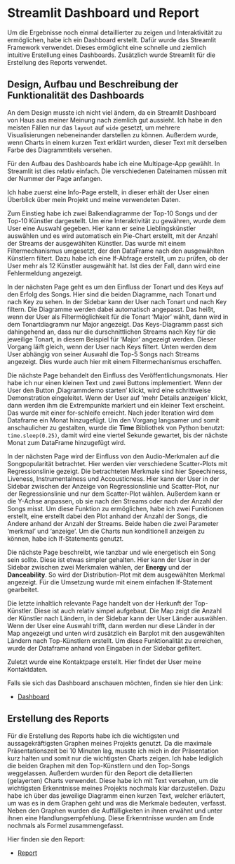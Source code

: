 # Streamlit Dashboard und Report

Um die Ergebnisse noch einmal detaillierter zu zeigen und Interaktivität zu ermöglichen, habe ich ein Dashboard erstellt. Dafür wurde das Streamlit Framework verwendet. Dieses ermöglicht eine schnelle und ziemlich intuitive Erstellung eines Dashboards.
Zusätzlich wurde Streamlit für die Erstellung des Reports verwendet.

## Design, Aufbau und Beschreibung der Funktionalität des Dashboards

An dem Design musste ich nicht viel ändern, da ein Streamlit Dashboard von Haus aus meiner Meinung nach ziemlich gut aussieht. Ich habe in den meisten Fällen nur das `layout` auf `wide` gesetzt, um mehrere Visualisierungen nebeneinander darstellen zu können. 
Außerdem wurde, wenn Charts in einem kurzen Text erklärt wurden, dieser Text mit derselben Farbe des Diagrammtitels versehen.

Für den Aufbau des Dashboards habe ich eine Multipage-App gewählt. In Streamlit ist dies relativ einfach. Die verschiedenen Dateinamen müssen mit der Nummer der Page anfangen.

Ich habe zuerst eine Info-Page erstellt, in dieser erhält der User einen Überblick über mein Projekt und meine verwendeten Daten.

Zum Einstieg habe ich zwei Balkendiagramme der Top-10 Songs und der Top-10 Künstler dargestellt. Um eine Interaktivität zu gewähren, wurde dem User eine Auswahl gegeben. Hier kann er seine Lieblingskünstler auswählen und es wird automatisch ein Pie-Chart erstellt, mit der Anzahl der Streams der ausgewählten Künstler. Das wurde mit einem Filtermechanismus umgesetzt, der den DataFrame nach den ausgewählten Künstlern filtert. Dazu habe ich eine If-Abfrage erstellt, um zu prüfen, ob der User mehr als 12 Künstler ausgewählt hat. Ist dies der Fall, dann wird eine Fehlermeldung angezeigt.

In der nächsten Page geht es um den Einfluss der Tonart und des Keys auf den Erfolg des Songs. Hier sind die beiden Diagramme, nach Tonart und nach Key zu sehen. In der Sidebar kann der User nach Tonart und nach Key filtern. Die Diagramme werden dabei automatisch angepasst. Das heißt, wenn der User als Filtermöglichkeit für die Tonart 'Major' wählt, dann wird in dem Tonartdiagramm nur Major angezeigt.  Das Keys-Diagramm passt sich dahingehend an, dass nur die durschnittlichen Streams nach Key für die jeweilige Tonart, in diesem Beispiel für 'Major' angezeigt werden. Dieser Vorgang läift gleich, wenn der User nach Keys filtert. Unten werden dem User abhängig von seiner Auswahl die Top-5 Songs nach Streams angezeigt. Dies wurde auch hier mit einem Filtermechanismus erschaffen.

Die nächste Page behandelt den Einfluss des Veröffentlichungsmonats. Hier habe ich nur einen kleinen Text und zwei Buttons implementiert. Wenn der User den Button ‚Diagrammdemo starten‘ klickt, wird eine schrittweise Demonstration eingeleitet. Wenn der User auf 'mehr Details anzeigen' klickt, dann werden ihm die Extrempunkte markiert und ein kleiner Text erscheint. Das wurde mit einer for-schleife erreicht. Nach jeder Iteration wird dem Dataframe ein Monat hinzugefügt. Um den Vorgang langsamer und somit anschaulicher zu gestalten, wurde die **Time** Bibliothek von Python benutzt: `time.sleep(0.25)`, damit wird eine viertel Sekunde gewartet, bis der nächste Monat zum DataFrame hinzugefügt wird.

In der nächsten Page wird der Einfluss von den Audio-Merkmalen auf die Songpopularität betrachtet. Hier werden vier verschiedene Scatter-Plots mit Regressionslinie gezeigt. Die betrachteten Merkmale sind hier Speechiness, Liveness, Instrumentalness und Accousticness. Hier kann der User in der Sidebar zwischen der Anzeige von Regressionslinie und Scatter-Plot, nur der Regressionslinie und nur dem Scatter-Plot wählen. Außerdem kann er die Y-Achse anpassen, ob sie nach den Streams oder nach der Anzahl der Songs misst.
Um diese Funktion zu ermöglichen, habe ich zwei Funktionen erstellt, eine erstellt dabei den Plot anhand der Anzahl der Songs, die Andere anhand der Anzahl der Streams. Beide haben die zwei Parameter 'merkmal' und 'anzeige'. Um die Charts nun konditionell anzeigen zu können, habe ich If-Statements genutzt.

Die nächste Page beschreibt, wie tanzbar und wie energetisch ein Song sein sollte. Diese ist etwas simpler gehalten. Hier kann der User in der Sidebar zwischen zwei Merkmalen wählen, der **Energy** und der **Danceability**. So wird der Distribution-Plot mit dem ausgewählten Merkmal angezeigt. Für die Umsetzung wurde mit einem einfachen If-Statement gearbeitet.

Die letzte inhaltlich relevante Page handelt von der Herkunft der Top-Künstler. Diese ist auch relativ simpel aufgebaut. Die Map zeigt die Anzahl der Künstler nach Ländern, in der Sidebar kann der User Länder auswählen. Wenn der User eine Auswahl trifft, dann werden nur diese Länder in der Map angezeigt und unten wird zusätzlich ein Barplot mit den ausgewählten Ländern nach Top-Künstlern erstellt. Um diese Funktionalität zu erreichen, wurde der Dataframe anhand von Eingaben in der Sidebar gefiltert.

Zuletzt wurde eine Kontaktpage erstellt. Hier findet der User meine Kontaktdaten.

Falls sie sich das Dashboard anschauen möchten, finden sie hier den Link:

- [Dashboard](https://appapp-ka7buefabvnokhdfwhyptg.streamlit.app/)

## Erstellung des Reports

Für die Erstellung des Reports habe ich die wichtigsten und aussagekräftigsten Graphen meines Projekts genutzt. Da die maximale Präsentationszeit bei 10 Minuten lag, musste ich mich in der Präsentation kurz halten und somit nur die wichtigsten Charts zeigen. Ich habe lediglich die beiden Graphen mit den Top-Künstlern und den Top-Songs weggelassen. Außerdem wurden für den Report die detaillierten (gelayerten) Charts verwendet. Diese habe ich mit Text versehen, um die wichtigsten Erkenntnisse meines Projekts nochmals klar darzustellen. Dazu habe ich über das jeweilige Diagramm einen kurzen Text, welcher erläutert, um was es in dem Graphen geht und was die Merkmale bedeuten, verfasst. Neben den Graphen wurden die Auffälligkeiten in ihnen erwähnt und unter ihnen eine Handlungsempfehlung.
Diese Erkenntnisse wurden am Ende nochmals als Formel zusammengefasst.

Hier finden sie den Report:

- [Report]()


